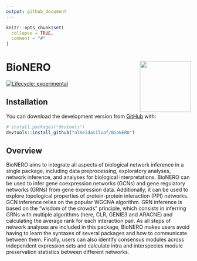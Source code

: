 ```yaml
---
output: github_document
---
```


<!-- README.md is generated from README.Rmd. Please edit that file -->

```r
knitr::opts_chunk$set(
  collapse = TRUE,
  comment = "#"
)
```

# BioNERO <img src='man/figures/logo.png' align="right" height="139" />

<!-- badges: start -->
[![Lifecycle: experimental](https://img.shields.io/badge/lifecycle-experimental-orange.svg)](https://www.tidyverse.org/lifecycle/#experimental)
<!-- badges: end -->


## Installation

You can download the development version from [GitHub](https://github.com/) with:

``` r
# install.packages("devtools")
devtools::install_github("almeidasilvaf/BioNERO")
```

## Overview

BioNERO aims to integrate all aspects of biological network inference in a single package, including data preprocessing, exploratory analyses, network inference, and analyses for biological interpretations. BioNERO can be used to infer gene coexpression networks (GCNs) and gene regulatory networks (GRNs) from gene expression data. Additionally, it can be used to explore topological properties of protein-protein  interaction (PPI) networks. GCN inference relies on the popular WGCNA algorithm. GRN inference is based on the "wisdom of the crowds" principle, which consists in inferring GRNs with multiple algorithms (here, CLR, GENIE3 and ARACNE) and calculating the average rank for each interaction pair. As all steps of network analyses are included in this package, BioNERO makes users avoid having to learn the syntaxes of several packages and how to communicate between them. Finally, users can also identify consensus modules across independent expression sets and calculate intra and interspecies module preservation statistics between different networks.
